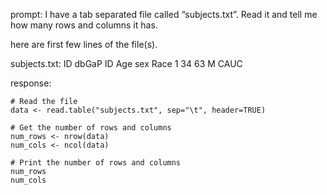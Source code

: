 prompt:
I have a tab separated file called "subjects.txt". Read it and tell me how many rows and columns it has. 

here are first few lines of the file(s).

subjects.txt:
ID	dbGaP ID	Age	sex	Race
1	34	63	M	CAUC


response:
```
# Read the file
data <- read.table("subjects.txt", sep="\t", header=TRUE)

# Get the number of rows and columns
num_rows <- nrow(data)
num_cols <- ncol(data)

# Print the number of rows and columns
num_rows
num_cols
```

